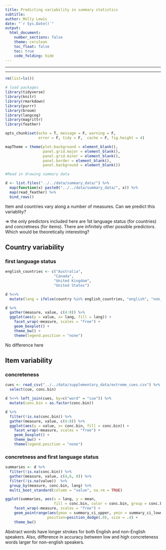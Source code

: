 ```yaml
---
title: Predicting variability in summary statistics
subtitle: 
author: Molly Lewis 
date: "`r Sys.Date()`"
output: 
  html_document:
    number_sections: false
    theme: cerulean
    toc_float: false
    toc: true
    code_folding: hide
---
```

  
******
******

```r
rm(list=ls())

# load packages
library(tidyverse) 
library(knitr)
library(rmarkdown)
library(purrr)
library(broom)
library(langcog)
library(magrittr)
library(feather)

opts_chunk$set(echo = T, message = F, warning = F, 
               error = F, tidy = F,  cache = F, fig.height = 4)

mapTheme = theme(plot.background = element_blank(),
                 panel.grid.major = element_blank(),
                 panel.grid.minor = element_blank(),
                 panel.border = element_blank(),
                 panel.background = element_blank())
```  


```r
#Read in drawing summary data

d <- list.files("../../data/summary_data/") %>%
  map(function(x) paste0("../../data/summary_data/", x)) %>% 
  map(read_feather) %>% 
  bind_rows() 
```

Item and countries vary along a number of measures. Can we predict this variablity?

=> the only predictors included here are 1st language status (for countries) and  concretness (for items). There are infinitely other possible predictors. Which would be theoretically interesting?

## Country variability
### first language status
```r
english_countries <- c("Australia", 
                      "Canada",
                      "United Kingdom", 
                      "United States")

d %<>% 
  mutate(lang = ifelse(country %in% english_countries, "english", "non_english"))
```

```r
d %>%
  gather(measure, value, c(4:8)) %>%
  ggplot(aes(y = value, x= lang, fill = lang)) +
    facet_wrap(~measure, scales = "free") +
    geom_boxplot() +
    theme_bw() +
    theme(legend.position = "none")
```

No difference here

## Item variability

### concreteness
```r
cues <- read_csv("../../data/supplementary_data/extreme_cues.csv") %>%
  select(cue, conc.bin)

d %<>% left_join(cues, by=c("word" = "cue")) %>%
  mutate(conc.bin = as.factor(conc.bin))

d %>%
  filter(!is.na(conc.bin)) %>%
  gather(measure, value, c(4:8)) %>%
  ggplot(aes(y = value, x= conc.bin, fill = conc.bin)) +
    facet_wrap(~measure, scales = "free") +
    geom_boxplot() +
    theme_bw() +
    theme(legend.position = "none")
```

### concretness and first language status
```r
summaries <- d %>%
  filter(!is.na(conc.bin)) %>%
  gather(measure, value, c(4,6, 8)) %>% 
  filter(!is.na(value))  %>%
  group_by(measure, conc.bin, lang) %>%
  multi_boot_standard(column = "value", na.rm = TRUE)

ggplot(summaries, aes(x = lang, y = mean,
                      fill = conc.bin, color = conc.bin, group = conc.bin)) +
    facet_wrap(~measure, scales = "free") +
    geom_pointrange(aes(ymax = summary_ci_upper, ymin = summary_ci_lower), 
                   position=position_dodge(.9), size = .4) +
    theme_bw() 
```

Abstract words have longer strokes for both English and non-English speakers. Also, difference in accuracy between low and high concreteness words larger for non-english speakers.
